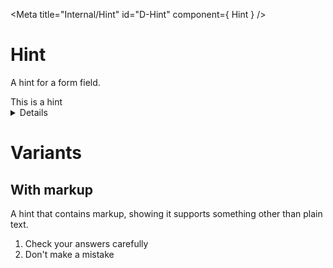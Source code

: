 
<Meta title="Internal/Hint" id="D-Hint" component={ Hint } />

# Hint

<p><Tag text="Internal" /></p>

A hint for a form field.

<Canvas>
  <Story name="Default">
    <Hint>This is a hint</Hint>
  </Story>
</Canvas>

<Details summary="Properties" className="no-indent">
  <Props of={ Hint } />
</Details>

# Variants
## With markup

A hint that contains markup, showing it supports something other than plain text.

<Canvas>
  <Story name="Markup">
    <Hint>
      <ol>
        <li>Check your answers carefully</li>
        <li>Don't make a mistake</li>
      </ol>
    </Hint>
  </Story>
</Canvas>

